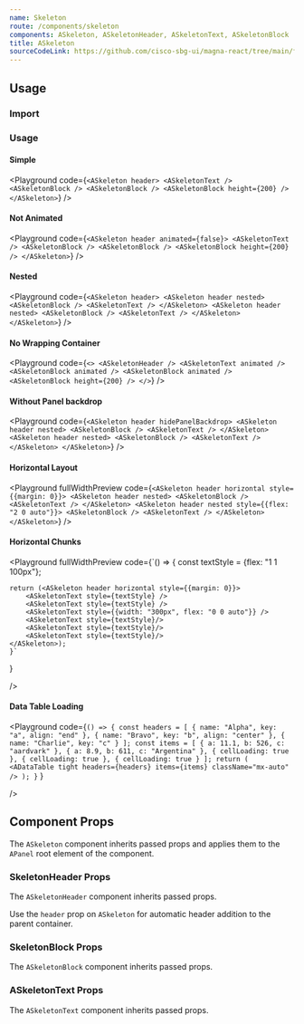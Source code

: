 ```yaml
---
name: Skeleton
route: /components/skeleton
components: ASkeleton, ASkeletonHeader, ASkeletonText, ASkeletonBlock
title: ASkeleton
sourceCodeLink: https://github.com/cisco-sbg-ui/magna-react/tree/main/framework/components/ASkeleton
---
```


## Usage

### Import

<ComponentImport components="ASkeleton, ASkeletonHeader, ASkeletonText, ASkeletonBlock" />

### Usage

#### Simple

<Playground
  code={`<ASkeleton header>
      <ASkeletonText />
      <ASkeletonBlock />
      <ASkeletonBlock />
      <ASkeletonBlock height={200} />
    </ASkeleton>`}
/>

#### Not Animated

<Playground
  code={`<ASkeleton header animated={false}>
      <ASkeletonText />
      <ASkeletonBlock />
      <ASkeletonBlock />
      <ASkeletonBlock height={200} />
    </ASkeleton>`}
/>

#### Nested

<Playground
  code={`<ASkeleton header>
      <ASkeleton header nested>
        <ASkeletonBlock />
        <ASkeletonText />
      </ASkeleton>
      <ASkeleton header nested>
        <ASkeletonBlock />
        <ASkeletonText />
      </ASkeleton>
    </ASkeleton>`}
/>

#### No Wrapping Container

<Playground
  code={`<>
      <ASkeletonHeader />
      <ASkeletonText animated />
      <ASkeletonBlock animated />
      <ASkeletonBlock animated />
      <ASkeletonBlock height={200} />
    </>`}
/>

#### Without Panel backdrop

<Playground
  code={`<ASkeleton header hidePanelBackdrop>
      <ASkeleton header nested>
        <ASkeletonBlock />
        <ASkeletonText />
      </ASkeleton>
      <ASkeleton header nested>
        <ASkeletonBlock />
        <ASkeletonText />
      </ASkeleton>
    </ASkeleton>`}
/>

#### Horizontal Layout

<Playground
  fullWidthPreview
  code={`<ASkeleton header horizontal style={{margin: 0}}>
      <ASkeleton header nested>
        <ASkeletonBlock />
        <ASkeletonText />
      </ASkeleton>
      <ASkeleton header nested style={{flex: "2 0 auto"}}>
        <ASkeletonBlock />
        <ASkeletonText />
      </ASkeleton>
    </ASkeleton>`}
/>

#### Horizontal Chunks

<Playground
  fullWidthPreview
  code={`() => {
    const textStyle = {flex: "1 1 100px"};

    return (<ASkeleton header horizontal style={{margin: 0}}>
        <ASkeletonText style={textStyle} />
        <ASkeletonText style={textStyle} />
        <ASkeletonText style={{width: "300px", flex: "0 0 auto"}} />
        <ASkeletonText style={textStyle}/>
        <ASkeletonText style={textStyle}/>
        <ASkeletonText style={textStyle}/>
    </ASkeleton>);
    }`

}

/>

#### Data Table Loading

<Playground
  code={`() => {
const headers = [
    {
      name: "Alpha",
      key: "a",
      align: "end"
    },
    {
      name: "Bravo",
      key: "b",
      align: "center"
    },
    {
      name: "Charlie",
      key: "c"
    }
  ];
  const items = [
    {
      a: 11.1,
      b: 526,
      c: "aardvark"
    },
    {
      a: 8.9,
      b: 611,
      c: "Argentina"
    },
    {
      cellLoading: true
    }, {
      cellLoading: true
    }, {
      cellLoading: true
    }
  ];
  return (
    <ADataTable
      tight
      headers={headers}
      items={items}
      className="mx-auto"
    />
  );
}`
}

/>

## Component Props

The `ASkeleton` component inherits passed props and applies them to the `APanel` root element of the component.

<Props of="ASkeleton" />

### SkeletonHeader Props

The `ASkeletonHeader` component inherits passed props.

Use the `header` prop on `ASkeleton` for automatic header addition to the parent container.

<Props of="ASkeletonHeader" />

### SkeletonBlock Props

The `ASkeletonBlock` component inherits passed props.

<Props of="ASkeletonBlock" />

### ASkeletonText Props

The `ASkeletonText` component inherits passed props.

<Props of="ASkeletonText" />
